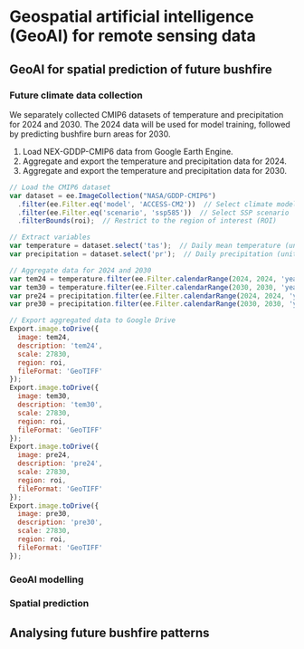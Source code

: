 # Geospatial artificial intelligence (GeoAI) for remote sensing data

## GeoAI for spatial prediction of future bushfire 

### Future climate data collection

::: {.callout-tip title="Aim"}
We separately collected CMIP6 datasets of temperature and precipitation for 2024 and 2030. The 2024 data will be used for model training, followed by predicting bushfire burn areas for 2030.
:::

::: {.callout-caution title="Description of steps"}
1.	Load NEX-GDDP-CMIP6 data from Google Earth Engine.  
2.	Aggregate and export the temperature and precipitation data for 2024.  
3.	Aggregate and export the temperature and precipitation data for 2030.  
:::

```js
// Load the CMIP6 dataset
var dataset = ee.ImageCollection("NASA/GDDP-CMIP6")
  .filter(ee.Filter.eq('model', 'ACCESS-CM2'))  // Select climate model
  .filter(ee.Filter.eq('scenario', 'ssp585'))  // Select SSP scenario
  .filterBounds(roi);  // Restrict to the region of interest (ROI)

// Extract variables
var temperature = dataset.select('tas');  // Daily mean temperature (unit: K)
var precipitation = dataset.select('pr');  // Daily precipitation (unit: kg m-2 s-1)

// Aggregate data for 2024 and 2030
var tem24 = temperature.filter(ee.Filter.calendarRange(2024, 2024, 'year')).mean().clip(roi).subtract(273.15);  // Annual mean temperature for 2024 (°C)
var tem30 = temperature.filter(ee.Filter.calendarRange(2030, 2030, 'year')).mean().clip(roi).subtract(273.15);  // Annual mean temperature for 2030 (°C)
var pre24 = precipitation.filter(ee.Filter.calendarRange(2024, 2024, 'year')).sum().clip(roi).multiply(86400).multiply(365);  // Annual total precipitation for 2024 (mm)
var pre30 = precipitation.filter(ee.Filter.calendarRange(2030, 2030, 'year')).sum().clip(roi).multiply(86400).multiply(365);  // Annual total precipitation for 2030 (mm)

// Export aggregated data to Google Drive
Export.image.toDrive({
  image: tem24,
  description: 'tem24',
  scale: 27830,
  region: roi,
  fileFormat: 'GeoTIFF'
});
Export.image.toDrive({
  image: tem30,
  description: 'tem30',
  scale: 27830,
  region: roi,
  fileFormat: 'GeoTIFF'
});
Export.image.toDrive({
  image: pre24,
  description: 'pre24',
  scale: 27830,
  region: roi,
  fileFormat: 'GeoTIFF'
});
Export.image.toDrive({
  image: pre30,
  description: 'pre30',
  scale: 27830,
  region: roi,
  fileFormat: 'GeoTIFF'
});
```

### GeoAI modelling

### Spatial prediction

## Analysing future bushfire patterns